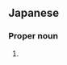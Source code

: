 ==Japanese==
{{ja-kanjitab|海|老|原|yomi=irr|sort=えびはら}}

===Proper noun===
{{ja-pos|えびはら|proper}}

# {{surname|lang=ja|sort=えびはら}}